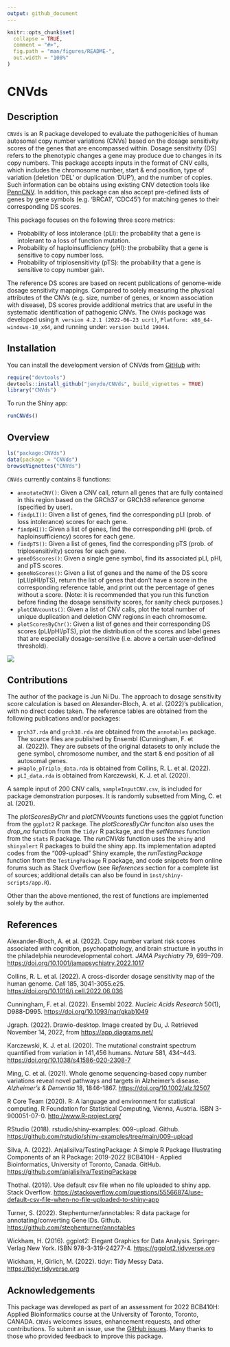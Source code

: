 ```yaml
---
output: github_document
---
```


<!-- README.md is generated from README.Rmd. Please edit that file -->

```r
knitr::opts_chunk$set(
  collapse = TRUE,
  comment = "#>",
  fig.path = "man/figures/README-",
  out.width = "100%"
)
```

# CNVds

<!-- badges: start -->
<!-- badges: end -->

## Description
`CNVds` is an R package developed to evaluate the pathogenicities of human autosomal copy number variations (CNVs) based on the dosage sensitivity scores of the genes that are encompassed within. Dosage sensitivity (DS) refers to the phenotypic changes a gene may produce due to changes in its copy numbers. This package accepts inputs in the format of CNV calls, which includes the chromosome number, start & end position, type of variation (deletion 'DEL' or duplication 'DUP'), and the number of copies. Such information can be obtains using existing CNV detection tools like [PennCNV](https://genome.cshlp.org/content/17/11/1665). In addition, this package can also accept pre-defined lists of genes by gene symbols (e.g. 'BRCA1', 'CDC45') for matching genes to their corresponding DS scores.

This package focuses on the following three score metrics:

* Probability of loss intolerance (pLI): the probability that a gene is intolerant to a loss of function mutation.
* Probability of haploinsufficiency (pHI): the probability that a gene is sensitive to copy number loss.
* Probability of triplosensitivity (pTS): the probability that a gene is sensitive to copy number gain. 

The reference DS scores are based on recent publications of genome-wide dosage sensitivity mappings. Compared to solely measuring the physical attributes of the CNVs (e.g. size, number of genes, or known association with disease), DS scores provide additional metrics that are useful in the systematic identification of pathogenic CNVs. The `CNVds` package was developed using `R version 4.2.1 (2022-06-23 ucrt)`, 
`Platform: x86_64-windows-10_x64`, and running under: `version build 19044`.

## Installation

You can install the development version of CNVds from [GitHub](https://github.com/) with:

``` r
require("devtools")
devtools::install_github("jenydu/CNVds", build_vignettes = TRUE)
library("CNVds")
```
To run the Shiny app:

``` r
runCNVds()
```

## Overview
``` r
ls("package:CNVds")
data(package = "CNVds") 
browseVignettes("CNVds")
```
`CNVds` currently contains 8 functions:

* `annotateCNV()`: Given a CNV call, return all genes that are fully contained in this region based on the GRCh37 or GRCh38 reference genome (specified by user).
* `findpLI()`: Given a list of genes, find the corresponding pLI (prob. of loss intolerance) scores for each gene.
* `findpHI()`: Given a list of genes, find the corresponding pHI (prob. of haploinsufficiency) scores for each gene.
* `findpTS()`: Given a list of genes, find the corresponding pTS (prob. of triplosensitivity) scores for each gene.
* `geneDSscores()`: Given a single gene symbol, find its associated pLI, pHI, and pTS scores.
* `geneNoScores()`: Given a list of genes and the name of the DS score (pLI/pHI/pTS), return the list of genes that don't have a score in the corresponding reference table, and print out the percentage of genes without a score. (Note: it is recommended that you run this function before finding the dosage sensitivity scores, for sanity check purposes.)
* `plotCNVcounts()`: Given a list of CNV calls, plot the total number of unique duplication and deletion CNV regions in each chromosome.
* `plotScoresByChr()`: Given a list of genes and their corresponding DS scores (pLI/pHI/pTS), plot the distribution of the scores and label genes that are especially dosage-sensitive (i.e. above a certain user-defined threshold).

![](./inst/extdata/DU_J_A1.png)


## Contributions
The author of the package is Jun Ni Du. The approach to dosage sensitivity score calculation is based on Alexander-Bloch, A. et al. (2022)'s publication, with no direct codes taken. The reference tables are obtained from the following publications and/or packages:

* `grch37.rda` and `grch38.rda` are obtained from the `annotables` package. The source files are published by Ensembl (Cunningham, F. et al. (2022)). They are subsets of the original datasets to only include the gene symbol, chromosome number, and the start & end position of all autosomal genes.
* `pHaplo_pTriplo_data.rda` is obtained from Collins, R. L. et al. (2022).
* `pLI_data.rda` is obtained from Karczewski, K. J. et al. (2020).

A sample input of 200 CNV calls, `sampleInputCNV.csv`, is included for package demonstration purposes. It is randomly subsetted from Ming, C. et al. (2021).

The *plotScoresByChr* and *plotCNVcounts* functions uses the ggplot function from the `ggplot2` R package.
The *plotScoresByChr* funciton also uses the *drop_na* function from the `tidyr` R package, and the *setNames* function from the `stats` R package.
The *runCNVds* function uses the `shiny` and `shinyalert` R packages to build the shiny app. Its implementation adapted codes from the "009-upload" Shiny example, the *runTestingPackage* function from the `TestingPackage` R package, and code snippets from online forums such as Stack Overflow (see *References* section for a complete list of sources; additional details can also be found in `inst/shiny-scripts/app.R`).

Other than the above mentioned, the rest of functions are implemented solely by the author.

## References

Alexander-Bloch, A. et al. (2022). Copy number variant risk scores associated with cognition, psychopathology, and brain structure in youths in the philadelphia neurodevelopmental cohort. *JAMA Psychiatry* 79, 699–709. [https://doi.org/10.1001/jamapsychiatry.2022.1017](https://doi.org/10.1001/jamapsychiatry.2022.1017)

Collins, R. L. et al. (2022). A cross-disorder dosage sensitivity map of the human genome. *Cell* 185, 3041-3055.e25. [https://doi.org/10.1016/j.cell.2022.06.036](https://doi.org/10.1016/j.cell.2022.06.036)

Cunningham, F. et al. (2022). Ensembl 2022. *Nucleic Acids Research* 50(1), D988-D995. [https://doi.org/10.1093/nar/gkab1049](https://doi.org/10.1093/nar/gkab1049)

Jgraph. (2022). Drawio-desktop. Image created by Du, J. Retrieved November 14, 2022, from [https://app.diagrams.net/](https://app.diagrams.net/)

Karczewski, K. J. et al. (2020). The mutational constraint spectrum quantified from variation in 141,456 humans. *Nature* 581, 434–443. [https://doi.org/10.1038/s41586-020-2308-7](https://doi.org/10.1038/s41586-020-2308-7)

Ming, C. et al. (2021). Whole genome sequencing–based copy
number variations reveal novel pathways and targets in Alzheimer's disease.
*Alzheimer's & Dementia* 18, 1846-1867. [https://doi.org/10.1002/alz.12507](https://doi.org/10.1002/alz.12507)

R Core Team (2020). R: A language and environment for statistical computing. R Foundation for Statistical Computing, Vienna, Austria. ISBN 3-900051-07-0. [http://www.R-project.org/](http://www.R-project.org/)

RStudio (2018). rstudio/shiny-examples: 009-upload. Github. [https://github.com/rstudio/shiny-examples/tree/main/009-upload](https://github.com/rstudio/shiny-examples/tree/main/009-upload)

Silva, A. (2022). Anjalisilva/TestingPackage: A Simple R Package Illustrating Components of an R Package: 2019-2022 BCB410H - Applied Bioinformatics, University of Toronto, Canada. GitHub. [https://github.com/anjalisilva/TestingPackage](https://github.com/anjalisilva/TestingPackage)

Thothal. (2019). Use default csv file when no file uploaded to shiny app. Stack Overflow. [https://stackoverflow.com/questions/55566874/use-default-csv-file-when-no-file-uploaded-to-shiny-app](https://stackoverflow.com/questions/55566874/use-default-csv-file-when-no-file-uploaded-to-shiny-app)

Turner, S. (2022). Stephenturner/annotables: R data package for annotating/converting Gene IDs. Github. [https://github.com/stephenturner/annotables](https://github.com/stephenturner/annotables)

Wickham, H. (2016). ggplot2: Elegant Graphics for Data Analysis. Springer-Verlag New York. ISBN 978-3-319-24277-4. [https://ggplot2.tidyverse.org](https://ggplot2.tidyverse.org)

Wickham, H, Girlich, M. (2022). tidyr: Tidy Messy Data. [https://tidyr.tidyverse.org](https://tidyr.tidyverse.org)

## Acknowledgements

This package was developed as part of an assessment for 2022 BCB410H: Applied Bioinformatics course at the University of Toronto, Toronto, CANADA. `CNVds` welcomes issues, enhancement requests, and other contributions. To submit an issue, use the [GitHub issues](https://github.com/jenydu/CNVds/issues). Many thanks to those who provided feedback to improve this package.
